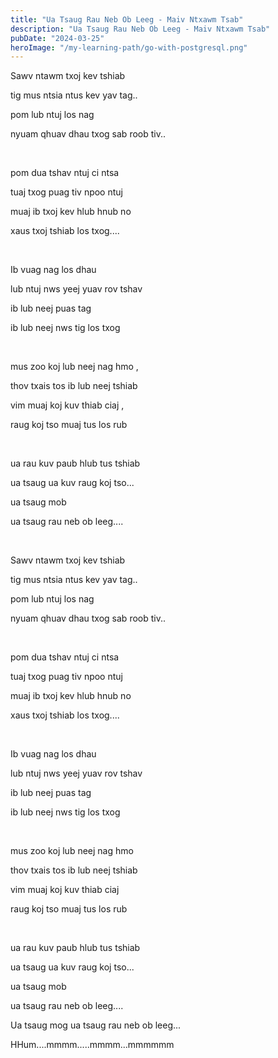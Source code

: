 ```yaml
---
title: "Ua Tsaug Rau Neb Ob Leeg - Maiv Ntxawm Tsab"
description: "Ua Tsaug Rau Neb Ob Leeg - Maiv Ntxawm Tsab"
pubDate: "2024-03-25"
heroImage: "/my-learning-path/go-with-postgresql.png"
---
```


Sawv ntawm txoj kev tshiab

tig mus ntsia ntus kev yav tag..

pom lub ntuj los nag

nyuam qhuav dhau txog sab roob tiv..

<br />

pom dua tshav ntuj ci ntsa

tuaj txog puag tiv npoo ntuj

muaj ib txoj kev hlub hnub no

xaus txoj tshiab los txog....

<br />

Ib vuag nag los dhau

lub ntuj nws yeej yuav rov tshav

ib lub neej puas tag

ib lub neej nws tig los txog

<br />

mus zoo koj lub neej nag hmo ,

thov txais tos ib lub neej tshiab

vim muaj koj kuv thiab ciaj ,

raug koj tso muaj tus los rub

<br />

ua rau kuv paub hlub tus tshiab

ua tsaug ua kuv raug koj tso...

ua tsaug mob

ua tsaug rau neb ob leeg....

<br />

Sawv ntawm txoj kev tshiab

tig mus ntsia ntus kev yav tag..

pom lub ntuj los nag

nyuam qhuav dhau txog sab roob tiv..

<br />

pom dua tshav ntuj ci ntsa

tuaj txog puag tiv npoo ntuj

muaj ib txoj kev hlub hnub no

xaus txoj tshiab los txog....

<br />

Ib vuag nag los dhau

lub ntuj nws yeej yuav rov tshav

ib lub neej puas tag

ib lub neej nws tig los txog

<br />

mus zoo koj lub neej nag hmo

thov txais tos ib lub neej tshiab

vim muaj koj kuv thiab ciaj

raug koj tso muaj tus los rub

<br />

ua rau kuv paub hlub tus tshiab

ua tsaug ua kuv raug koj tso...

ua tsaug mob

ua tsaug rau neb ob leeg....

Ua tsaug mog ua tsaug rau neb ob leeg...

HHum....mmmm.....mmmm...mmmmmm

